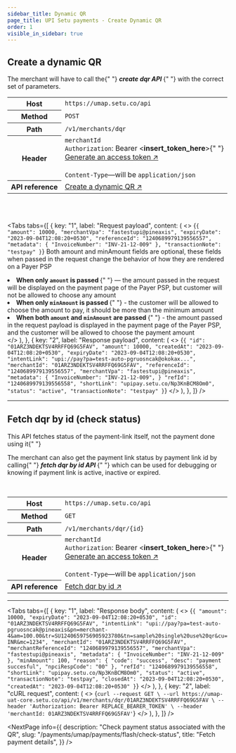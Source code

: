```yaml
---
sidebar_title: Dynamic QR
page_title: UPI Setu payments - Create Dynamic QR
order: 1
visible_in_sidebar: true
---
```


## Create a dynamic QR

<p>
  The merchant will have to call the{" "}
  <b>
    <i>create dqr API</i>
  </b>{" "}
  with the correct set of parameters.
</p>

<table>
  <tbody>
    <tr>
      <th>Host</th>
      <td>
        <code>https://umap.setu.co/api</code>
      </td>
    </tr>
    <tr>
      <th>Method</th>
      <td>
        <code>POST</code>
      </td>
    </tr>
    <tr>
      <th>Path</th>
      <td>
        <code>/v1/merchants/dqr</code>
      </td>
    </tr>
    <tr>
      <th>Header</th>
      <td>
        <code>merchantId</code>
        <br />
        <code>Authorization</code>: Bearer &lt;<b>insert_token_here</b>&gt;{" "}
        <br />
        <a href="/payments/umap/api-integration" target="_blank">
          Generate an access token ↗
        </a> <br />
        <br />
        <code>Content-Type</code>—will be <code>application/json</code>
      </td>
    </tr>
    <tr>
      <th>API reference</th>
      <td>
        <a
          href="/payments/umap/api-reference#/category~payment-link/operation~dqr#create"
          target="_blank"
        >
          Create a dynamic QR ↗
        </a>
      </td>
    </tr>
  </tbody>
</table>

<br />
<br />

<Tabs
  tabs={[
    {
      key: "1",
      label: "Request payload",
      content: (
        <>
          <CodeBlockWithCopy language="json">
            {`{
  "amount": 10000,
  "merchantVpa": "fastestupi@pineaxis",
  "expiryDate": "2023-09-04T12:08:20+0530",
  "referenceId": "1240689979139556557",
  "metadata": {
      "InvoiceNumber": "INV-21-12-009"
  },
  "transactionNote": "testpay"
}`}
          </CodeBlockWithCopy>
          <Text>
            Both amount and minAmount fields are optional, these fields when
            passed in the request change the behavior of how they are rendered
            on a Payer PSP
          </Text>
          <Element as="ul">
            <li>
              <strong>
                When only <code>amount</code> is passed
              </strong>{" "}
              — the amount passed in the request will be displayed on the
              payment page of the Payer PSP, but customer will not be allowed to
              choose any amount
            </li>
            <li>
              <strong>
                When only <code>minAmount</code> is passed
              </strong>{" "}
              - the customer will be allowed to choose the amount to pay, it
              should be more than the minimum amount
            </li>
            <li>
              <strong>
                When both <code>amount</code> and <code>minAmount</code> are
                passed
              </strong>{" "}
              - the amount passed in the request payload is displayed in the
              payment page of the Payer PSP, and the customer will be allowed to
              choose the payment amount
            </li>
          </Element>
        </>
      ),
    },
    {
      key: "2",
      label: "Response payload",
      content: (
        <>
          <CodeBlockWithCopy language="json">
            {`{
    "id": "01ARZ3NDEKTSV4RRFFQ69G5FAV",
    "amount": 10000,
    "createdAt": "2023-09-04T12:08:20+0530",
    "expiryDate": "2023-09-04T12:08:20+0530",
    "intentLink": "upi://pay?pa=test-auto-pgruosncak@okokax...",
    "merchantId": "01ARZ3NDEKTSV4RRFFQ69G5FAV",
    "referenceId": "1240689979139556557",
    "merchantVpa": "fastestupi@pineaxis",
    "metadata": {
        "InvoiceNumber": "INV-21-12-009",
    }
    "refId": "1240689979139556558",
    "shortLink": "upipay.setu.co/Np3KnBCM8Om0",
    "status": "active",
    "transactionNote": "testpay"
}`}
          </CodeBlockWithCopy>
        </>
      ),
    },
  ]}
/>

<hr class="primary" />

## Fetch dqr by id (check status)

<Callout type="tip">
  This API fetches status of the payment-link itself, not the payment done using
  it{" "}
</Callout>
<br />
<p>
  The merchant can also get the payment link status by payment link id by
  calling{" "}
  <b>
    <i>fetch dqr by id API</i>
  </b>{" "}
  which can be used for debugging or knowing if payment link is active, inactive
  or expired.
</p>
<br />
<table>
  <tbody>
    <tr>
      <th>Host</th>
      <td>
        <code>https://umap.setu.co/api</code>
      </td>
    </tr>
    <tr>
      <th>Method</th>
      <td>
        <code>GET</code>
      </td>
    </tr>
    <tr>
      <th>Path</th>
      <td>
        <code>/v1/merchants/dqr/&#123;id&#125;</code>
      </td>
    </tr>
    <tr>
      <th>Header</th>
      <td>
        <code>merchantId</code>
        <br />
        <code>Authorization</code>: Bearer &lt;<b>insert_token_here</b>&gt;{" "}
        <br />
        <a href="/payments/umap/api-integration" target="_blank">
          Generate an access token ↗
        </a> <br />
        <br />
        <code>Content-Type</code>—will be <code>application/json</code>
      </td>
    </tr>
    <tr>
      <th>API reference</th>
      <td>
        <a
          href="/payments/umap/api-reference#/category~payment-link/operation~payment-link#fetchById"
          target="_blank"
        >
          Fetch dqr by id ↗
        </a>
      </td>
    </tr>
  </tbody>
</table>

<hr class="primary" />

<Tabs
  tabs={[
    {
      key: "1",
      label: "Response body",
      content: (
        <>
          <CodeBlockWithCopy language="json">
            {`{
  "amount": 10000,
  "expiryDate": "2023-09-04T12:08:20+0530",
  "id": "01ARZ3NDEKTSV4RRFFQ69G5FAV",
  "intentLink": "upi://pay?pa=test-auto-pgruosncak@pineaxis&pn=merchant-4&am=100.00&tr=SU1240659756905923780&tn=sample%20single%20use%20qr&cu=INR&mc=1234",
  "merchantId": "01ARZ3NDEKTSV4RRFFQ69G5FAV",
  "merchantReferenceId": "1240689979139556557",
  "merchantVpa": "fastestupi@pineaxis",
  "metadata": {
    "InvoiceNumber": "INV-21-12-009"
  },
  "minAmount": 100,
  "reason": {
    "code": "success",
    "desc": "payment succesful",
    "npciRespCode": "00"
  },
  "refId": "1240689979139556558",
  "shortLink": "upipay.setu.co/Np3KnBCM8Om0",
  "status": "active",
  "transactionNote": "testpay",
  "closedAt": "2023-09-04T12:08:20+0530",
  "createdAt": "2023-09-04T12:08:20+0530"
}`}
          </CodeBlockWithCopy>
        </>
      ),
    },
    {
      key: "2",
      label: "cURL request",
      content: (
        <>
          <CodeBlockWithCopy language="bash">
            {`curl --request GET \
  --url https://umap-uat-core.setu.co/api/v1/merchants/dqr/01ARZ3NDEKTSV4RRFFQ69G5FAV \
  --header 'Authorization: Bearer REPLACE_BEARER_TOKEN' \
  --header 'merchantId: 01ARZ3NDEKTSV4RRFFQ69G5FAV'`}
          </CodeBlockWithCopy>
        </>
      ),
    },
  ]}
/>

<NextPage
  info={{
    description: "Check payment status associated with the QR",
    slug: "/payments/umap/payments/flash/check-status",
    title: "Fetch payment details",
  }}
/>

<WasPageHelpful />
